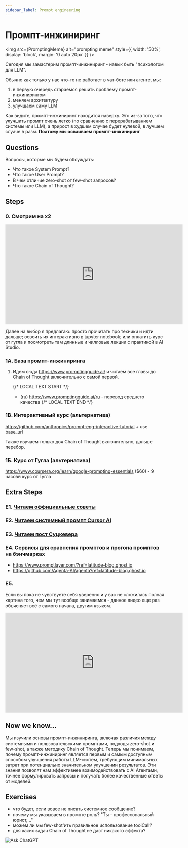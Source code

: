 ```yaml
---
sidebar_label: Prompt engineering
---
```



# Промпт-инжиниринг

<img src={PromptingMeme} alt="prompting meme" style={{ width: '50%', display: 'block', margin: '0 auto 20px' }} />


Сегодня мы замастерим промпт-инжиниринг - навык быть "психологом для LLM". 

Обычно как только у нас что-то не работает в чат-боте или агенте, мы:

1. в первую очередь стараемся решить проблему промпт-инжинирингом
2. меняем архитектуру
3. улучшаем саму LLM

Как видите, промпт-инжиниринг находится наверху. Это из-за того, что улучшить промпт очень легко (по сравнению с перерабатыванием системы или LLM), а прирост в худшем случае будет нулевой, в лучшем слуаче в разы. **Поэтому мы осваиваем промпт-инжиниринг**

## Questions

Вопросы, которые мы будем обсуждать:
- Что такое System Prompt?
- Что такое User Prompt?
- В чем отличие zero-shot от few-shot запросов?
- Что такое Chain of Thought?


## Steps

### 0. Смотрим на х2

<iframe width="560" height="315" src="https://www.youtube.com/embed/p09yRj47kNM?si=ZAq3fh1Lk6gIFXPp" title="YouTube video player" frameborder="0" allow="accelerometer; autoplay; clipboard-write; encrypted-media; gyroscope; picture-in-picture; web-share" referrerpolicy="strict-origin-when-cross-origin" allowfullscreen></iframe>

Далее на выбор я предлагаю: просто прочитать про техники и идти дальше; освоить их интерактивно в jupyter notebook; или оплатить курс от гугла и посмотреть там длинные и чилловые лекции с практикой в AI Studio.

### 1А. База промпт-инжиниринга

1. Идем сюда https://www.promptingguide.ai/ и читаем все главы до Chain of Thought включительно с самой первой.

    {/* LOCAL TEXT START */}
    - (ru) https://www.promptingguide.ai/ru - перевод среднего качества
    {/* LOCAL TEXT END */}

### 1В. Интерактивный курс (альтернатива)

https://github.com/anthropics/prompt-eng-interactive-tutorial + use base_url 

Также изучаем только доя Chain of Thought включительно, дальше перебор.

### 1Б. Курс от Гугла (альтернатива)

https://www.coursera.org/learn/google-prompting-essentials ($60) - 9 часовй курс от Гугла

## Extra Steps

### E1. [Читаем оффициальные советы](https://platform.openai.com/docs/guides/prompt-engineering)

### E2. [Читаем системный промпт Cursor AI](https://github.com/maxfahl/cursor-agent-master-prompt)

### E3. [Читаем пост Суцкевера](https://x.com/ilyasutsk/status/1832211266129293618)

### E4. Сервисы для сравнения промптов и прогона промптов на бэнчмарках

- https://www.promptlayer.com/?ref=latitude-blog.ghost.io
- https://github.com/Agenta-AI/agenta?ref=latitude-blog.ghost.io

### E5.

Если вы пока не чувствуете себя уверенно и у вас не сложилась полная картина того, чем мы тут вообще занимаемся - данное видео еще раз объясняет всё с самого начала, другим языком.

<iframe width="560" height="315" src="https://www.youtube.com/embed/LWiMwhDZ9as?si=_PE-sxOD7d_VoL1K" title="YouTube video player" frameborder="0" allow="accelerometer; autoplay; clipboard-write; encrypted-media; gyroscope; picture-in-picture; web-share" referrerpolicy="strict-origin-when-cross-origin" allowfullscreen></iframe>

## Now we know...
Мы изучили основы промпт-инжиниринга, включая различия между системными и пользовательскими промптами, подходы zero-shot и few-shot, а также методику Chain of Thought. Теперь мы понимаем, почему промпт-инжиниринг является первым и самым доступным способом улучшения работы LLM-систем, требующим минимальных затрат при потенциально значительном улучшении результатов. Эти знания позволят нам эффективнее взаимодействовать с AI Агентами, точнее формулировать запросы и получать более качественные ответы от моделей.

## Exercises

- что будет, если вовсе не писать системное сообщение?
- почему мы указываем в промпте роль? "Ты - профессональный юрист,..."
- можем ли мы few-shot'ить правильное использование toolCall?
- для каких задач Chain of Thought не даст никакого эффекта?

![Ask ChatGPT](https://img.shields.io/badge/Ask%20ChatGPT-8A2BE2?style=for-the-badge)

